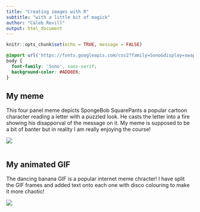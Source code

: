 ```yaml
---
title: "Creating images with R"
subtitle: "with a little bit of magick"
author: "Caleb Revill"
output: html_document
---
```


```r
knitr::opts_chunk$set(echo = TRUE, message = FALSE)
```

```css
@import url('https://fonts.googleapis.com/css2?family=Sono&display=swap');
body {
  font-family: 'Sono', sans-serif;
  background-color: #ADD8E6;
}
```


## My meme
This four panel meme depicts SpongeBob SquarePants a popular cartoon character reading a letter with a puzzled look. He casts the letter into a fire showing his disapporval of the message on it. My meme is supposed to be a bit of banter but in reality I am really enjoying the course!

![](my_meme.png)

```r

```

## My animated GIF
The dancing banana GIF is a popular internet meme chracter! I have split the GIF frames and added text onto each one with disco colouring to make it more chaotic!

![](my_animation.gif)
```r

```